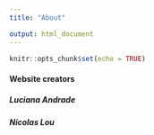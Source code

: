 ```yaml
---
title: "About"

output: html_document
---
```


```r
knitr::opts_chunk$set(echo = TRUE)
```

#### Website creators

##### Luciana Andrade

##### Nicolas Lou